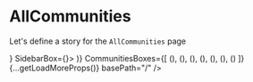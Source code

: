 

<Meta title="Pages|AllCommunities" component={AllCommunities}/>


# AllCommunities
Let's define a story for the `AllCommunities` page

<Preview>
  <Story name="AllCommunities page">
    <WithSidebar 
      HeaderBox={<MainHeader {...getMainHeaderProps() } />}
      SidebarBox={<Sidebar {...getSidebarProps()}/>}>
        <AllCommunities 
        Header={(<Header name="All Communities" />)}
        CommunitiesBoxes={[
            (<Community {...CommunityPreviewProps()} />),
            (<Community {...CommunityPreviewProps()} />),
            (<Community {...CommunityPreviewProps()} />),
            (<Community {...CommunityPreviewProps()} />),
            (<Community {...CommunityPreviewProps()} />),
            (<Community {...CommunityPreviewProps()} />),
            (<Community {...CommunityPreviewProps()} />)
        ]}
        {...getLoadMoreProps()}
        basePath="/"
        />
    </WithSidebar>
  </Story>
</Preview>


